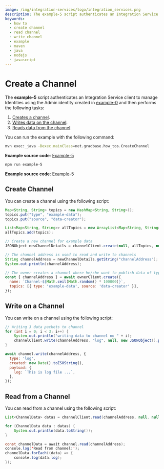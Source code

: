 ```yaml
---
image: /img/integration-services/logo/integration_services.png
description: The example-5 script authenticates an Integration Service client to manage Identities using the Admin identity created in example-0 and then creates a channel, writes data on the channel, reads data from the channel.
keywords:
  - how to
  - create channel
  - read channel
  - write channel
  - example
  - maven
  - java
  - nodejs
  - javascript
---
```



# Create a Channel

The **example-5** script authenticates an Integration Service client to manage Identities using the Admin identity
created in [example-0](./run-how-tos.mdx) and then performs the following tasks:

1. [Creates a channel](#create-channel).
2. [Writes data on the channel](#write-on-a-channel).
3. [Reads data from the channel](#read-from-a-channel)

You can run the example with the following command:

<Tabs groupId="language">
<TabItem value="Java" label={'Java'}>

```bash
mvn exec:_java -Dexec.mainClass=net.gradbase.how_tos.CreateChannel
```

**Example source code**: [Example-5](https://github.com/albydeca/iota-is-sdk/blob/main/examples/src/main/java/net/gradbase/examples/CreateChannel.java)

</TabItem>
<TabItem value="Nodejs" label={'Node.js'}>

```bash
npm run example-5
```

**Example source code**: [Example-5](https://github.com/iotaledger/integration-services/blob/master/clients/client-sdk/examples/5-CreateChannel.ts)

</TabItem>
</Tabs>

## Create Channel

You can create a channel using the following script:

<Tabs groupId="language">
<TabItem value="Java" label={'Java'}>

```java
Map<String, String> topics = new HashMap<String, String>();
topics.put("type", "example-data");
topics.put("source", "data-creator");

List<Map<String, String>> allTopics = new ArrayList<Map<String, String>>();
allTopics.add(topics);

// Create a new channel for example data
JSONObject newChannelDetails = channelClient.create(null, allTopics, null, null, null);

// The channel address is used to read and write to channels
String channelAddress = newChannelDetails.getString("channelAddress");
System.out.println(channelAddress);
```

</TabItem>
<TabItem value="Nodejs" label={'Node.js'}>

```js
// The owner creates a channel where he/she want to publish data of type 'example-data'.
const { channelAddress } = await ownerClient.create({
  name: `Channel-${Math.ceil(Math.random() * 100000)}`,
  topics: [{ type: 'example-data', source: 'data-creator' }],
});
```

</TabItem>
</Tabs>

## Write on a Channel

You can write on a channel using the following script:

<Tabs groupId="language">
<TabItem value="Java" label={'Java'}>

```java
// Writing 3 data packets to channel
for (int i = 0; i < 3; i++) {
    System.out.println("writing data to channel no " + i);
    channelClient.write(channelAddress, "log", null, new JSONObject().put("log", "This is log number " + i));
}
```

</TabItem>
<TabItem value="Nodejs" label={'Node.js'}>

```js
await channel.write(channelAddress, {
  type: 'log',
  created: new Date().toISOString(),
  payload: {
    log: `This is log file ...`,
  },
});
```

</TabItem>
</Tabs>

## Read from a Channel

You can read from a channel using the following script:

<Tabs groupId="language">
<TabItem value="Java" label={'Java'}>

```java
List<ChannelData> datas = channelClient.read(channelAddress, null, null, null, null, null);

for (ChannelData data : datas) {
    System.out.println(data.toString());
}
```

</TabItem>
<TabItem value="Nodejs" label={'Node.js'}>

```java
const channelData = await channel.read(channelAddress);
console.log('Read from channel:');
channelData.forEach((data) => {
    console.log(data.log);
});
```

</TabItem>
</Tabs>
